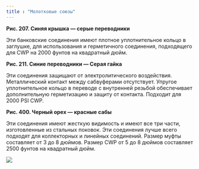```yaml
---
title : "Молотковые союзы"
---
```

**Рис. 207. Синяя крышка — серые переводники**

Эти банковские соединения имеют плотное уплотнительное кольцо в заглушке, для использования и герметичного соединения, подходящего для CWP на 2000 фунтов на квадратный дюйм.

**Рис. 211. Синие переводники — Серая гайка**

Эти соединения защищают от электролитического воздействия. Металлический контакт между сабвуферами отсутствует. Упругое уплотнительное кольцо в переводе с внутренней резьбой обеспечивает дополнительную герметизацию и защиту от контакта. Подходит для 2000 PSI CWP.

**Рис. 400. Черный орех — красные сабы**

Эти соединения имеют жесткую видимость и имеют все три части, изготовленные из стальных поковок. Эти соединения лучше всего подходят для коллекторных и линейных соединений. Размер муфты составляет от 3 до 8 дюймов. Размер CWP от 5 до 8 дюймов составляет 2500 фунтов на квадратный дюйм.

<img src="./hammer-unions-2.png" />